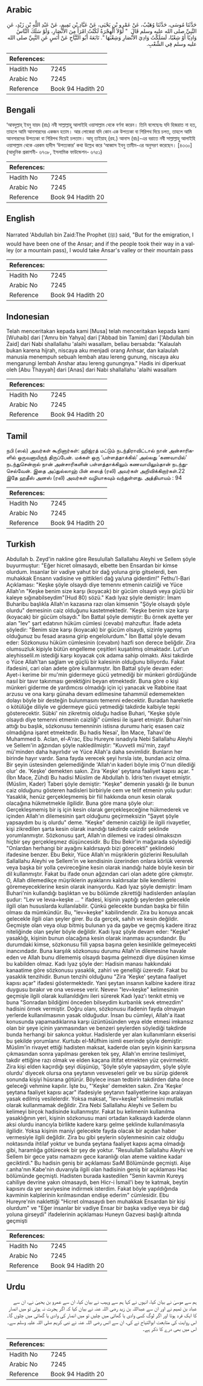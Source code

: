 ## Arabic


<div dir="rtl" lang="ar" style={{fontSize:'larger',backgroundColor:'#f8f9fa',padding:20}}>
حَدَّثَنَا مُوسَى، حَدَّثَنَا وُهَيْبٌ، عَنْ عَمْرِو بْنِ يَحْيَى، عَنْ عَبَّادِ بْنِ تَمِيمٍ، عَنْ عَبْدِ اللَّهِ بْنِ زَيْدٍ، عَنِ النَّبِيِّ صلى الله عليه وسلم قَالَ ‏ "‏ لَوْلاَ الْهِجْرَةُ لَكُنْتُ امْرَأً مِنَ الأَنْصَارِ، وَلَوْ سَلَكَ النَّاسُ وَادِيًا أَوْ شِعْبًا، لَسَلَكْتُ وَادِيَ الأَنْصَارِ وَشِعْبَهَا ‏"‏‏.‏ تَابَعَهُ أَبُو التَّيَّاحِ عَنْ أَنَسٍ عَنِ النَّبِيِّ صلى الله عليه وسلم فِي الشِّعْبِ‏.‏
</div>
<div style={{backgroundColor:'#f8f9fa',padding:20, marginBottom: 10}}><table> <thead> <tr> <th>References:</th> <th></th> </tr> </thead> <tbody><tr><td>Hadith No</td><td>7245</td></tr><tr><td>Arabic No</td><td>7245</td></tr><tr><td>Reference</td><td>Book 94 Hadith 20</td></tr></tbody></table></div>

## Bengali


<div dir="ltr" lang="bn" style={{fontSize:'larger',backgroundColor:'#f8f9fa',padding:20}}>
‘আবদুল্লাহ্ ইবনু যায়দ (রাঃ) নবী সাল্লাল্লাহু আলাইহি ওয়াসাল্লাম থেকে বর্ণনা করেন। তিনি বলেছেনঃ যদি হিজরাত না হত, তাহলে আমি আনসারদের একজন হতাম। আর লোকেরা যদি কোন এক উপত্যকা বা গিরিপথ দিয়ে চলত, তাহলে আমি আনসারদের উপত্যকা বা গিরিপথ দিয়েই চলতাম। আবূ তাইয়াহ্ (রহ.) আনাস (রাঃ)-এর বরাতে নবী সাল্লাল্লাহু আলাইহি ওয়াসাল্লাম থেকে এরকম হাদীস ‘উপত্যকার’ কথা উল্লেখ করে ‘আব্বাস ইবনু তামীম-এর অনুসরণ করেছেন। [৪৩৩০] (আধুনিক প্রকাশনী- ৬৭৩৮, ইসলামিক ফাউন্ডেশন- ৬৭৫১)
</div>
<div style={{backgroundColor:'#f8f9fa',padding:20, marginBottom: 10}}><table> <thead> <tr> <th>References:</th> <th></th> </tr> </thead> <tbody><tr><td>Hadith No</td><td>7245</td></tr><tr><td>Arabic No</td><td>7245</td></tr><tr><td>Reference</td><td>Book 94 Hadith 20</td></tr></tbody></table></div>

## English


<div dir="ltr" lang="en" style={{fontSize:'larger',backgroundColor:'#f8f9fa',padding:20}}>
Narrated 'Abdullah bin Zaid:The Prophet (ﷺ) said, "But for the emigration, I would have been one of the Ansar; and if the people took their way in a valley (or a mountain pass), I would take Ansar's valley or their mountain pass
</div>
<div style={{backgroundColor:'#f8f9fa',padding:20, marginBottom: 10}}><table> <thead> <tr> <th>References:</th> <th></th> </tr> </thead> <tbody><tr><td>Hadith No</td><td>7245</td></tr><tr><td>Arabic No</td><td>7245</td></tr><tr><td>Reference</td><td>Book 94 Hadith 20</td></tr></tbody></table></div>

## Indonesian


<div dir="ltr" lang="id" style={{fontSize:'larger',backgroundColor:'#f8f9fa',padding:20}}>
Telah menceritakan kepada kami [Musa] telah menceritakan kepada kami [Wuhaib] dari ['Amru bin Yahya] dari ['Abbad bin Tamim] dari ['Abdullah bin Zaid] dari Nabi shallallahu 'alaihi wasallam, beliau bersabda: "Kalaulah bukan karena hijrah, niscaya aku menjadi orang Anhsar, dan kalaulah manusia menempuh sebuah lembah atau lereng gunung, niscaya aku mengarungi lembah Anshar atau lereng gunungnya." Hadis ini diperkuat oleh [Abu Thayyah] dari [Anas] dari Nabi shallallahu 'alaihi wasallam
</div>
<div style={{backgroundColor:'#f8f9fa',padding:20, marginBottom: 10}}><table> <thead> <tr> <th>References:</th> <th></th> </tr> </thead> <tbody><tr><td>Hadith No</td><td>7245</td></tr><tr><td>Arabic No</td><td>7245</td></tr><tr><td>Reference</td><td>Book 94 Hadith 20</td></tr></tbody></table></div>

## Tamil


<div dir="ltr" lang="ta" style={{fontSize:'larger',backgroundColor:'#f8f9fa',padding:20}}>
நபி (ஸல்) அவர்கள் கூறினார்கள்: ஹிஜ்ரத் மட்டும் நடந்திராவிட்டால் நான் அன்சாரிகளில் ஒருவனாயிருந் திருப்பேன். மக்கள் ஒரு ‘பள்ளத்தாக்கில்’ அல்லது ‘கணவாயில்’ நடந்துசென்றால் நான் அன்சாரிகளின் பள்ளத்தாக்கிலும் கணவாயிலும்தான் நடந்துசெல்வேன். இதை அப்துல்லாஹ் பின் ஸைத் (ரலி) அவர்கள் அறிவிக்கிறார்கள்.22 இதே ஹதீஸ் அனஸ் (ரலி) அவர்கள் வழியாகவும் வந்துள்ளது. அத்தியாயம் : 94
</div>
<div style={{backgroundColor:'#f8f9fa',padding:20, marginBottom: 10}}><table> <thead> <tr> <th>References:</th> <th></th> </tr> </thead> <tbody><tr><td>Hadith No</td><td>7245</td></tr><tr><td>Arabic No</td><td>7245</td></tr><tr><td>Reference</td><td>Book 94 Hadith 20</td></tr></tbody></table></div>

## Turkish


<div dir="ltr" lang="tr" style={{fontSize:'larger',backgroundColor:'#f8f9fa',padding:20}}>
Abdullah b. Zeyd'in nakline göre Resulullah Sallallahu Aleyhi ve Sellem şöyle buyurmuştur: "Eğer hicret olmasaydı, elbette ben Ensardan bir kimse olurdum. İnsanlar bir vadiye yahut bir dağ yoluna girip gitselerdi, ben muhakkak Ensann vadisine ve gittikleri dağ ya/una giderdim!" Fethu'l-Bari Açıklaması: "Keşke şöyle olsaydı diye temennı etmenin caizliği ve Yüce Allah'ın "Keşke benim size karşı (koyacak) bir gücüm olsaydı veya güçlü bir kaleye sığınabilseydim"(Hud 80) sözü." Kadı lyaz şöyle demiştir: İmam Buharibu başlıkla Allah'ın kazasına razı olan kimsenin "Şöyle olsaydı şöyle olurdu" demesinin caiz olduğunu kastetmektedir. "Keşke benim size karşı (koyacak) bir gücüm olsaydı." İbn Battal şöyle demiştir: Bu örnek ayette yer alan "lev" şart edatının hüküm cümlesi (cevabı) mahzuftur. İfade adeta şöyledir: "Benim size karşı (koyacak) bir gücüm olsaydı, sizinle yapmış olduğunuz bu fesad arasına girip engelolurdum." İbn Battal şöyle devam eder: Sözkonusu hüküm cümlesinin (cevabın) hazfi son derece beliğdir. Zira olumsuzluk kipiyle bütün engelleme çeşitleri kuşatılmış olmaktadır. Lut'un aleyhisselil.m istediği karşı koyacak çok adama sahip olmaktı. Aksi takdirde o Yüce Allah'tan sağlam ve güçlü bir kalesinin olduğunu biliyordu. Fakat ifadesini, cari olan adete göre kullanmıştır. İbn Battal şöyle devam eder: Ayet-i kerime bir mu'min gidermeye gücü yetmediği bir münkeri gördüğünde nasıl bir tavır takınması gerektiğini beyan etmektedir. Buna göre o kişi münkeri giderme de yardımcısı olmadığı için içi yanacak ve Rabbine itaat arzusu ve ona karşı günaha devam edilmesine tahammül edememekten dolayı böyle bir desteğin bulunmasını temenni edecektir. Buradan hareketle o kötülüğe diliyle ve gidermeye gücü yetmediği takdirde kalbiyle tepki gösterecektir. Sübki' nin zikretmiş olduğu hadise Buhari, "Keşke şöyle olsaydı diye temenni etmenin caizliği" cümlesi ile işaret etmiştir. Buhari'nin attığı bu başlık, sözkonusu temenninin istisna durumu hariç esasen caiz olmadığına işaret etmektedir. Bu hadis Nesai', İbn Mace, Tahavi'de Muhammed b. Aclan, el-A'rac, Ebu Hureyre isnadıyla Nebi Sallallahu Aleyhi ve Sellem'in ağzından şöyle nakledilmiştir: "Kuvvetli mü'min, zayıf mü'minden daha hayırlıdır ve Yüce Allah'a daha sevimlidir. Bunların her birinde hayır vardır. Sana fayda verecek şeyi hırsla iste, bundan aciz olma. Bir şeyin üstesinden gelemediğinde 'Allah'ın kaderi böyle imiş O'nun dilediği olur' de. 'Keşke' demekten sakın. Zira 'Keşke' şeytana faaliyet kapısı açar. "(İbn Mace, Zühd) Bu hadisi Müslim de Abdullah b. İdris'ten rivayet etmiştir.(Müslim, Kader) Taberi şöyle demiştir: "Keşke" demenin yasaklı ğı ile bunun caiz olduğunu gösteren hadisleri birbiriyle cem ve telif etmenin yolu şudur: Yasaklık, henüz gerçekleşmemiş bir fiil hakkında onun kesin olarak olacağına hükmetmekle ilgilidir. Buna göre mana şöyle olur: Gerçekleşmemiş bir iş için kesin olarak gerçekleşeceğine hükmederek ve içinden Allah'ın dilemesinin şart olduğunu geçirmeksizin "Şayet şöyle yapsaydım bu iş olurdu" deme. "Keşke" demenin caizliği ile ilgili rivayetler, kişi zikredilen şarta kesin olarak inandığı takdirde caizdir şeklinde yorumlanmıştır. Sözkonusu şart, Allah'ın dilemesi ve iradesi olmaksızın hiçbir şey gerçekleşmez düşüncesidir. Bu Ebu Bekir'in mağarada söylediği "Onlardan herhangi bir ayağını kaldırsaydı bizi görecekti" şeklindeki ifadesine benzer. Ebu Bekir, Yüce Allah'ın müşriklerin gözlerini Resulullah Sallallahu Aleyhi ve Sellem'in ve kendisinin üzerinden onlara körlük vererek veya başka bir yolla çevireceğine kesin olarak inandığı halde böyle kesin bir dil kullanmıştır. Fakat bu ifade onun ağzından cari olan adete göre çıkmıştır. O, Allah dilemedikçe müşriklerin ayaklarını kaldırsalar bile kendilerini göremeyeceklerine kesin olarak inanıyordu. Kadı Iyaz şöyle demiştir: İmam Buhari'nin kullandığı başlıktan ve bu bölümde zikrettiği hadislerden anlaşılan şudur: "Lev ve levıa=keşke ... " ifadesi, kişinin yaptığı şeylerden gelecekle ilgili olan hususlarda kullanılabilir. Çünkü gelecekte bundan başka bir fiilin olması da mümkündür. Bu, "lev=keşke" kabilindendir. Zira bu konuya ancak gelecekle ilgili olan şeyler girer. Bu da gerçek, sahih ve kesin değildir. Geçmişte olan veya olup bitmiş bulunan ya da gaybe ve geçmiş kadere itiraz niteliğinde olan şeyler böyle değildir. Kadı Iyaz şöyle devam eder: "Keşke" yasaklığı, kişinin bunun olacağına kesin olarak inanması açısındandır. Bu durumdaki kimse, sözkonusu fiili yapsa başına gelen kesinlikle gelmeyecekti inancındadır. Buna karşılık sözkonusu durumu Allah'ın dilemesine havale eden ve Allah bunu dilememiş olsaydı başıma gelmezdi diye düşünen kimse bu kabilden olmaz. Kadı Iyaz şöyle der: Hadisin manası hakkındaki kanaatime göre sözkonusu yasaklık, zahiri ve genelliği üzeredir. Fakat bu yasaklık tenzihidir. Bunun tenzihi olduğunu "Zira 'Keşke' şeytana faaliyet kapısı açar" ifadesi göstermektedir. Yani şeytan insanın kalbine kadere itiraz duygusu bırakır ve ona vesvese verir. Nevevı "lev=keşke" kelimesinin geçmişle ilgili olarak kullanıldığını ileri sürerek Kadı Iyaz'ı tenkit etmiş ve buna "Sonradan bildiğimi önceden bilseydim kurbanlık sevk etmezdim" hadisini örnek vermiştir. Doğru olanı, sözkonusu ifadenin fayda olmayan yerlerde kullanılmasının yasak olduğudur. İnsan bu cümleyi, Allah'a itaat konusunda yapamadıklarına karşı üzüntüsünden veya elde etmesi imkansız olan bir şeye içinin yanmasından ve benzeri şeylerden söylediği takdirde bunda herhangi bir sakınca yoktur. Hadislerde yer alan kullanımların ekserisi bu şekilde yorumlanır. Kurtubı el-Müfhim isimli eserinde şöyle demiştir: Müslim'in rivayet ettiği hadisten maksat, kaderde olan şeyin kişinin karşısına çıkmasından sonra yapılması gereken tek şey, Allah'ın emrine teslimiyet, takdir ettiğine razı olmak ve elden kaçana iltifat etmekten yüz çevirmektir. Zira kişi elden kaçırdığı şeyi düşünüp, 'Şöyle şöyle yapsaydım, şöyle şöyle olurdu' diyecek olursa ona şeytanın vesveseleri gelir ve bu sürüp giderek sonunda kişiyi hüsrana götürür. Böylece insan tedbirin takdirden daha önce geleceği vehmine kapılır. İşte bu, "'Keşke' demekten sakın. Zira 'Keşke' şeytana faaliyet kapısı açar" ifadesiyle şeytanın faaliyetlerine kapı aralayan yasak edilmiş vesilelerdir. Yoksa maksat, "lev=keşke" kelimesini mutlak olarak kullanmamak değildir. Zira Nebi Sallallahu Aleyhi ve Sellem bu kelimeyi birçok hadisinde kullanmıştır. Fakat bu kelimenin kullanılma yasaklığının yeri, kişinin sözkonusu mani ortadan kalksaydı kaderde olanın aksi olurdu inancıyla birlikte kadere karşı gelme şeklinde kullanılmasıyla ilgilidir. Yoksa kişinin maniyi gelecekte fayda olacak bir açıdan haber vermesiyle ilgili değildir. Zira bu gibi şeylerin söylenmesinin caiz olduğu noktasında ihtilaf yoktur ve bunda şeytana faaliyet kapısı açma olmadığı gibi, haramlığa götürecek bir şey de yoktur. "Resulullah Sallallahu Aleyhi ve Sellem bir gece yatsı namazını gece karanlığı olan ateme vaktine kadar geciktirdi." Bu hadisin geniş bir açıklaması SaıM Bölümünde geçmişti. Aişe r.anha'nın Kabe'nin duvarıyla ilgili olan hadisinin geniş bir açıklaması Hac bölümünde geçmişti. Hadisten burada kastedilen "Senin kavmin Kureyş cahiliye devrine yakın olmasaydı, ben Hicr-i İsmail'i bey te katmak, beytin kapısını da yer seviyesine indirmek isterdim. Fakat böyle yapıldığında kavminin kalplerinin kırılmasından endişe ederim" cümlesidir. Ebu Hureyre'nin naklettiği "Hicret olmasaydı ben muhakkak Ensardan bir kişi olurdum" ve "Eğer insanlar bir vadiye Ensar bir başka vadiye veya bir dağ yoluna girseydi" ifadelerinin açıklaması Huneyn Gazvesi başlığı altında geçmişti
</div>
<div style={{backgroundColor:'#f8f9fa',padding:20, marginBottom: 10}}><table> <thead> <tr> <th>References:</th> <th></th> </tr> </thead> <tbody><tr><td>Hadith No</td><td>7245</td></tr><tr><td>Arabic No</td><td>7245</td></tr><tr><td>Reference</td><td>Book 94 Hadith 20</td></tr></tbody></table></div>

## Urdu


<div dir="rtl" lang="ur" style={{fontSize:'larger',backgroundColor:'#f8f9fa',padding:20}}>
ہم سے موسیٰ نے بیان کیا، انہوں نے کہا ہم سے وہیب نے بیان کیا، ان سے عمرو بن یحییٰ نے، ان سے عباد بن تمیم نے اور ان سے عبداللہ بن زید رضی اللہ عنہ نے بیان کیا کہ اگر ہجرت نہ ہوتی تو میں انصار کا ایک فرد ہوتا اور اگر لوگ کسی وادی یا گھاٹی میں چلیں تو میں انصار کی وادی یا گھاٹی میں چلوں گا۔ اس روایت کی متابعت ابوالتیاح نے کی، ان سے انس رضی اللہ عنہ نے نبی کریم صلی اللہ علیہ وسلم سے۔ اس میں بھی درے کا ذکر ہے۔
</div>
<div style={{backgroundColor:'#f8f9fa',padding:20, marginBottom: 10}}><table> <thead> <tr> <th>References:</th> <th></th> </tr> </thead> <tbody><tr><td>Hadith No</td><td>7245</td></tr><tr><td>Arabic No</td><td>7245</td></tr><tr><td>Reference</td><td>Book 94 Hadith 20</td></tr></tbody></table></div>
